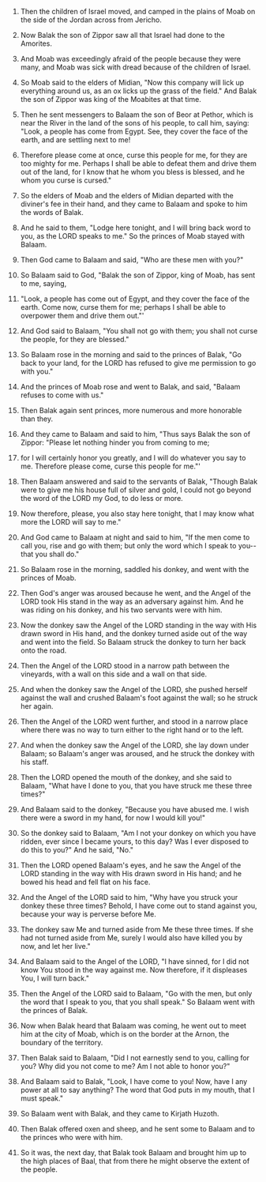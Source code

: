 
1. Then the children of Israel moved, and camped in the plains of Moab on the side of the Jordan across from Jericho.

2. Now Balak the son of Zippor saw all that Israel had done to the Amorites.

3. And Moab was exceedingly afraid of the people because they were many, and Moab was sick with dread because of the children of Israel.

4. So Moab said to the elders of Midian, "Now this company will lick up everything around us, as an ox licks up the grass of the field." And Balak the son of Zippor was king of the Moabites at that time.

5. Then he sent messengers to Balaam the son of Beor at Pethor, which is near the River in the land of the sons of his people, to call him, saying: "Look, a people has come from Egypt. See, they cover the face of the earth, and are settling next to me!

6. Therefore please come at once, curse this people for me, for they are too mighty for me. Perhaps I shall be able to defeat them and drive them out of the land, for I know that he whom you bless is blessed, and he whom you curse is cursed."

7. So the elders of Moab and the elders of Midian departed with the diviner's fee in their hand, and they came to Balaam and spoke to him the words of Balak.

8. And he said to them, "Lodge here tonight, and I will bring back word to you, as the LORD speaks to me." So the princes of Moab stayed with Balaam.

9. Then God came to Balaam and said, "Who are these men with you?"

10. So Balaam said to God, "Balak the son of Zippor, king of Moab, has sent to me, saying,

11. "Look, a people has come out of Egypt, and they cover the face of the earth. Come now, curse them for me; perhaps I shall be able to overpower them and drive them out."'

12. And God said to Balaam, "You shall not go with them; you shall not curse the people, for they are blessed."

13. So Balaam rose in the morning and said to the princes of Balak, "Go back to your land, for the LORD has refused to give me permission to go with you."

14. And the princes of Moab rose and went to Balak, and said, "Balaam refuses to come with us."

15. Then Balak again sent princes, more numerous and more honorable than they.

16. And they came to Balaam and said to him, "Thus says Balak the son of Zippor: "Please let nothing hinder you from coming to me;

17. for I will certainly honor you greatly, and I will do whatever you say to me. Therefore please come, curse this people for me."'

18. Then Balaam answered and said to the servants of Balak, "Though Balak were to give me his house full of silver and gold, I could not go beyond the word of the LORD my God, to do less or more.

19. Now therefore, please, you also stay here tonight, that I may know what more the LORD will say to me."

20. And God came to Balaam at night and said to him, "If the men come to call you, rise and go with them; but only the word which I speak to you--that you shall do."

21. So Balaam rose in the morning, saddled his donkey, and went with the princes of Moab.

22. Then God's anger was aroused because he went, and the Angel of the LORD took His stand in the way as an adversary against him. And he was riding on his donkey, and his two servants were with him.

23. Now the donkey saw the Angel of the LORD standing in the way with His drawn sword in His hand, and the donkey turned aside out of the way and went into the field. So Balaam struck the donkey to turn her back onto the road.

24. Then the Angel of the LORD stood in a narrow path between the vineyards, with a wall on this side and a wall on that side.

25. And when the donkey saw the Angel of the LORD, she pushed herself against the wall and crushed Balaam's foot against the wall; so he struck her again.

26. Then the Angel of the LORD went further, and stood in a narrow place where there was no way to turn either to the right hand or to the left.

27. And when the donkey saw the Angel of the LORD, she lay down under Balaam; so Balaam's anger was aroused, and he struck the donkey with his staff.

28. Then the LORD opened the mouth of the donkey, and she said to Balaam, "What have I done to you, that you have struck me these three times?"

29. And Balaam said to the donkey, "Because you have abused me. I wish there were a sword in my hand, for now I would kill you!"

30. So the donkey said to Balaam, "Am I not your donkey on which you have ridden, ever since I became yours, to this day? Was I ever disposed to do this to you?" And he said, "No."

31. Then the LORD opened Balaam's eyes, and he saw the Angel of the LORD standing in the way with His drawn sword in His hand; and he bowed his head and fell flat on his face.

32. And the Angel of the LORD said to him, "Why have you struck your donkey these three times? Behold, I have come out to stand against you, because your way is perverse before Me.

33. The donkey saw Me and turned aside from Me these three times. If she had not turned aside from Me, surely I would also have killed you by now, and let her live."

34. And Balaam said to the Angel of the LORD, "I have sinned, for I did not know You stood in the way against me. Now therefore, if it displeases You, I will turn back."

35. Then the Angel of the LORD said to Balaam, "Go with the men, but only the word that I speak to you, that you shall speak." So Balaam went with the princes of Balak.

36. Now when Balak heard that Balaam was coming, he went out to meet him at the city of Moab, which is on the border at the Arnon, the boundary of the territory.

37. Then Balak said to Balaam, "Did I not earnestly send to you, calling for you? Why did you not come to me? Am I not able to honor you?"

38. And Balaam said to Balak, "Look, I have come to you! Now, have I any power at all to say anything? The word that God puts in my mouth, that I must speak."

39. So Balaam went with Balak, and they came to Kirjath Huzoth.

40. Then Balak offered oxen and sheep, and he sent some to Balaam and to the princes who were with him.

41. So it was, the next day, that Balak took Balaam and brought him up to the high places of Baal, that from there he might observe the extent of the people.


